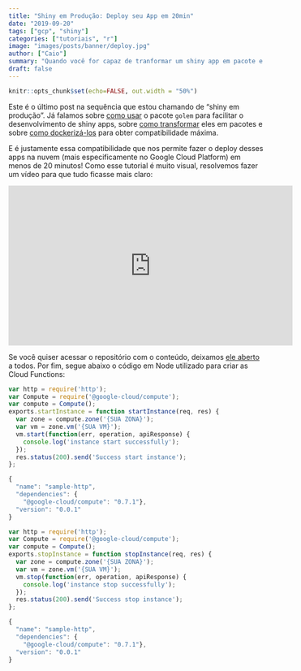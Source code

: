 ```yaml
---
title: "Shiny em Produção: Deploy seu App em 20min"
date: "2019-09-20"
tags: ["gcp", "shiny"]
categories: ["tutoriais", "r"]
image: "images/posts/banner/deploy.jpg"
author: ["Caio"]
summary: "Quando você for capaz de tranformar um shiny app em pacote e em imagem de docker, só 20 minutos são necessários para fazer um deploy na nuvem."
draft: false
---
```


```r
knitr::opts_chunk$set(echo=FALSE, out.width = "50%")
```

Este é o último post na sequência que estou chamando de "shiny em produção". Já
falamos sobre [como usar](https://www.curso-r.com/blog/2019-07-16-golem/) o
pacote `golem` para facilitar o desenvolvimento de shiny apps, sobre
[como transformar](https://www.curso-r.com/blog/2019-08-27-app-pacote/) eles em
pacotes e sobre
[como dockerizá-los](https://www.curso-r.com/blog/2019-09-04-app-docker/) para
obter compatibilidade máxima.

E é justamente essa compatibilidade que nos permite fazer o deploy desses apps
na nuvem (mais especificamente no Google Cloud Platform) em menos de 20 minutos!
Como esse tutorial é muito visual, resolvemos fazer um vídeo para que tudo
ficasse mais claro:

<iframe width="560" height="315" src="https://www.youtube-nocookie.com/embed/wLNQCQz5LEs" frameborder="0" allow="accelerometer; autoplay; encrypted-media; gyroscope; picture-in-picture" allowfullscreen></iframe>

Se você quiser acessar o repositório com o conteúdo, deixamos
[ele aberto](https://github.com/curso-r/shinygcp) a todos. Por fim, segue abaixo
o código em Node utilizado para criar as Cloud Functions:

```js
var http = require('http');
var Compute = require('@google-cloud/compute');
var compute = Compute();
exports.startInstance = function startInstance(req, res) {
  var zone = compute.zone('{SUA ZONA}');
  var vm = zone.vm('{SUA VM}');
  vm.start(function(err, operation, apiResponse) {
    console.log('instance start successfully');
  });
  res.status(200).send('Success start instance');
};

{
  "name": "sample-http",
  "dependencies": {
    "@google-cloud/compute": "0.7.1"},
  "version": "0.0.1"
}

var http = require('http');
var Compute = require('@google-cloud/compute');
var compute = Compute();
exports.stopInstance = function stopInstance(req, res) {
  var zone = compute.zone('{SUA ZONA}');
  var vm = zone.vm('{SUA VM}');
  vm.stop(function(err, operation, apiResponse) {
    console.log('instance stop successfully');
  });
  res.status(200).send('Success stop instance');
};

{
  "name": "sample-http",
  "dependencies": {
    "@google-cloud/compute": "0.7.1"},
  "version": "0.0.1"
}
```
